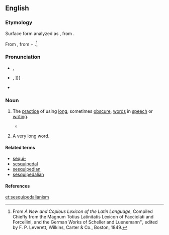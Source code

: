 ==English==

===Etymology===
Surface form analyzed as {{suffix|sesquipedalian|ism}}, from {{prefix|sesqui|pedalian|t1=one and a half|t2=of the foot}}.

From {{etyl|la|en}} {{term|sesquipedalis||a foot and a half long; in [[metaphorical]] use, “of an unnatural length, huge, big”|lang=la}}, from {{term|sesqui||one and a half times as great|lang=la}} + {{term|pedalis||foot|lang=la}}.<ref>From ''A New and Copious Lexicon of the Latin Language'', Compiled Chiefly from the Magnum Totius Latinitatis Lexicon of Facciolati and Forcellini, and the German Works of Scheller and Luenemann'', edited by F. P. Leverett, Wilkins, Carter & Co., Boston, 1849.</ref>

===Pronunciation===
* {{a|UK}} {{IPA|/sɛz.kwɪ.pəˈdɛl.i.ən.ɪsm̩/}}, {{X-SAMPA|1=/sEz.kwI.p@"dEk.i.@n.Ism=/}}
* {{a|US}} {{IPA|/ˌsɛskwəpəˈdeɪliənɪzm̩/}}, {{X-SAMPA|[%sEs.kw@.p@."deIl.i.@n.Izm{{=}}]}}
* {{audio|en-us-sesquipedalianism.ogg|Audio (US)}}

===Noun===
{{en-noun}}

# {{context|uncountable|lang=en}} The [[practice]] of using [[long]], sometimes [[obscure]], [[word]]s in [[speech]] or [[writing]].
#* {{quote-book|year=1995|author=Michael Cart|title=From Romance to Realism|isbn=0060242892|page=257
|passage=His voice here is a marvelous juxtaposition of cool elegance, unaffected hipness, unabashed '''sesquipedalianism''' ("the rich bouquet of exuded sebaceousness") and swell conversational slang (...)}}
# {{context|countable|lang=en}} A very long word.

====Related terms====
* [[sequi-]]
* [[sesquipedal]]
* [[sesquipedian]]
* [[sesquipedalian]]

====References====
<references/>
[[et:sesquipedalianism]]